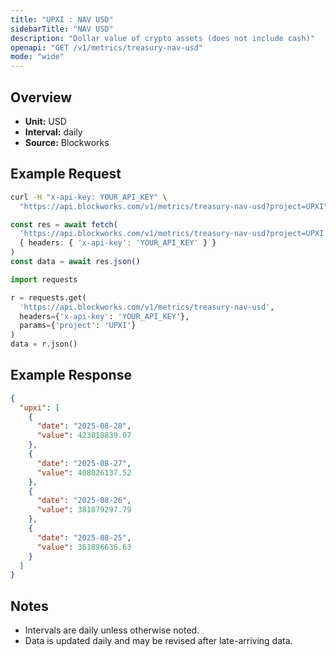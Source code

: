 ```yaml
---
title: "UPXI : NAV USD"
sidebarTitle: "NAV USD"
description: "Dollar value of crypto assets (does not include cash)"
openapi: "GET /v1/metrics/treasury-nav-usd"
mode: "wide"
---
```


## Overview

- **Unit:** USD
- **Interval:** daily
- **Source:** Blockworks

## Example Request

<CodeGroup>

```bash cURL
curl -H "x-api-key: YOUR_API_KEY" \
  "https://api.blockworks.com/v1/metrics/treasury-nav-usd?project=UPXI"
```

```typescript TypeScript
const res = await fetch(
  'https://api.blockworks.com/v1/metrics/treasury-nav-usd?project=UPXI',
  { headers: { 'x-api-key': 'YOUR_API_KEY' } }
)
const data = await res.json()
```

```python Python
import requests

r = requests.get(
  'https://api.blockworks.com/v1/metrics/treasury-nav-usd',
  headers={'x-api-key': 'YOUR_API_KEY'},
  params={'project': 'UPXI'}
)
data = r.json()
```

</CodeGroup>

## Example Response

```json
{
  "upxi": [
    {
      "date": "2025-08-28",
      "value": 423018839.07
    },
    {
      "date": "2025-08-27",
      "value": 408026137.52
    },
    {
      "date": "2025-08-26",
      "value": 381879297.79
    },
    {
      "date": "2025-08-25",
      "value": 361896636.63
    }
  ]
}
```

## Notes
- Intervals are daily unless otherwise noted.
- Data is updated daily and may be revised after late-arriving data.
